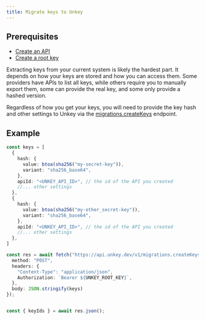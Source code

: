 ```yaml
---
title: Migrate keys to Unkey
---
```



## Prerequisites

- [Create an API](/onboarding/onboarding-api#3-create-your-first-api)
- [Create a root key](/onboarding/onboarding-api#4-follow-the-unkey-tutorial)



Extracting keys from your current system is likely the hardest part. It depends on how your keys are stored and how you can access them.
Some providers have APIs to list all keys, while others require you to manually export them, some can provide the real key, and some only provide a hashed version.

Regardless of how you get your keys, you will need to provide the key hash and other settings to Unkey via the [migrations.createKeys](/api-reference/migrations/create-keys) endpoint.




## Example

```ts Javascript
const keys = [
  {
    hash: {
      value: btoa(sha256("my-secret-key")),
      variant: "sha256_base64",
    },
    apiId: "<UNKEY_API_ID>", // the id of the API you created
    //... other settings
  },
  {
    hash: {
      value: btoa(sha256("my-other_secret-key")),
      variant: "sha256_base64",
    },
    apiId: "<UNKEY_API_ID>", // the id of the API you created
    //... other settings
  },
]

const res = await fetch("https://api.unkey.dev/v1/migrations.createKeys", {
  method: "POST",
  headers: {
    "Content-Type": "application/json",
    Authorization: `Bearer ${UNKEY_ROOT_KEY}`,
  },
  body: JSON.stringify(keys)
});


const { keyIds } = await res.json();

```


